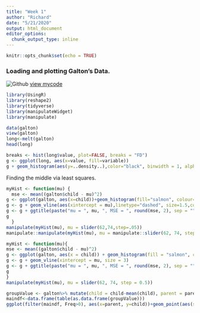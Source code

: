 ```yaml
---
title: "Week 1"
author: "Richard"
date: "5/21/2020"
output: html_document
editor_options: 
  chunk_output_type: inline
---
```


```r
knitr::opts_chunk$set(echo = TRUE)
```

### Loading and plotting Galton's Data.
![Github](./Octocat.png) [view mycode](https://github.com/ranalytica/regressions_Model_notes){target="_blank"}
```r
library(UsingR)
library(reshape2)
library(tidyverse)
library(manipulateWidget)
library(manipulate)
```

```r
data(galton)
view(galton)
long<-melt(galton)
head(long)
```

```r
breaks <- hist(long$value, plot=FALSE, breaks = "FD")
g <- ggplot(long, aes(x=value, fill=variable))
g + geom_histogram(aes(y=..density..),color="black", binwidth = 1, alpha=1)+facet_grid(~variable)+geom_density(alpha=.01)


```

Finding the middle via least squares.

```r
myHist <- function(mu) {
  mse <- mean((galton$child - mu)^2)
g <- ggplot(galton, aes(x=child))+geom_histogram(fill="salmon", colour="black", binwidth = 1)
g <- g + geom_vline(aes(xintercept = mu),linetype="dashed", size=1.5,color="blue")
g <- g + ggtitle(paste("mu = ", mu, ", MSE = ", round(mse, 2), sep = ""))
g
  }
manipulate(myHist(mu), mu = slider(62,74,step=.05))
manipulate::manipulate(myHist(mu), mu = manipulate::slider(62, 74, step = .5))
```


```r
myHist <- function(mu){
mse <- mean((galton$child - mu)^2)
g <- ggplot(galton, aes(x = child)) + geom_histogram(fill = "salmon", colour = "black", binwidth=1)
g <- g + geom_vline(xintercept = mu, size = 3)
g <- g + ggtitle(paste("mu = ", mu, ", MSE = ", round(mse, 2), sep = ""))
g
}
manipulate(myHist(mu), mu = slider(62, 74, step = 0.5))
```

```r

groupValue <- galton%>% mutate(child = child-mean(child), parent = parent-mean(parent))
maindf<-data.frame(table(as.data.frame(groupValue)))
ggplot(filter(maindf, Freq>0), aes(x=parent, y=child))+geom_point(aes(size=Freq))+ scale_size(range = c(2, 20), guide = "none" )
```

